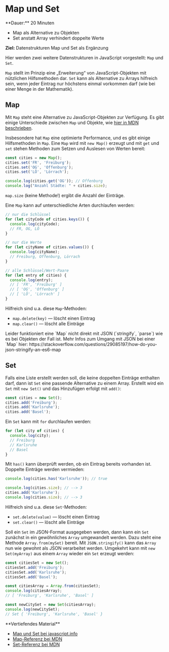 
# Map und Set

<Callout>  
  **Dauer:** 20 Minuten

  - Map als Alternative zu Objekten
  - Set anstatt Array verhindert doppelte Werte

  **Ziel:** Datenstrukturen Map und Set als Ergänzung
</Callout>

Hier werden zwei weitere Datenstrukturen in 
JavaScript vorgestellt: `Map` und `Set`.

`Map` stellt im Prinzip eine „Erweiterung“ von 
JavaScript-Objekten mit nützlichen Hilfsmethoden
dar. `Set` kann als 
Alternative zu Arrays hilfreich sein, wenn jeder
Eintrag nur höchstens einmal vorkommen darf
(wie bei einer Menge in der Mathematik).

## Map

Mit `Map` steht eine Alternative zu 
JavaScript-Objekten zur Verfügung. Es gibt
einige Unterschiede zwischen `Map` und Objekte,
wie [hier in MDN beschrieben](https://developer.mozilla.org/en-US/docs/Web/JavaScript/Reference/Global_Objects/Map#objects_vs._maps).

Insbesondere hat `Map` eine optimierte Performance, 
und es gibt einige Hilfsmethoden in `Map`. Eine
`Map` wird mit `new Map()` erzeugt und mit 
`get` und `set` stehen Methoden zum Setzen und 
Auslesen von Werten bereit:

```js
const cities = new Map();
cities.set('FR', 'Freiburg');
cities.set('OG', 'Offenburg');
cities.set('LÖ', 'Lörrach');

console.log(cities.get('OG')); // Offenburg
console.log("Anzahl Städte: " + cities.size);
```

`map.size` (keine Methode!) ergibt die 
Anzahl der Einträge.

Eine `Map` kann auf unterschiedliche Arten
durchlaufen werden: 

```js
// nur die Schlüssel
for (let cityCode of cities.keys()) {
  console.log(cityCode); 
  // FR, OG, LÖ
}

// nur die Werte
for (let cityName of cities.values()) {
  console.log(cityName); 
  // Freiburg, Offenburg, Lörrach
}

// alle Schlüssel/Wert-Paare
for (let entry of cities) {
  console.log(entry);
  // [ 'FR', 'Freiburg' ]
  // [ 'OG', 'Offenburg' ]
  // [ 'LÖ', 'Lörrach' ]
}
```

Hilfreich sind u.a. diese `Map`-Methoden:

- `map.delete(key)` &mdash; löscht einen Eintrag
- `map.clear()` &mdash; löscht alle Einträge

<Callout type="error">
Leider funktioniert eine `Map` nicht direkt
mit JSON (`stringify`, `parse`) wie es bei
Objekten der Fall ist. Mehr Infos zum Umgang
mit JSON bei einer `Map` hier:
https://stackoverflow.com/questions/29085197/how-do-you-json-stringify-an-es6-map
</Callout>

## Set

Falls eine Liste erstellt werden soll, die
keine doppelten Einträge enthalten darf, dann
ist `Set` eine passende Alternative zu einem
Array. Erstellt wird ein `Set` mit `new Set()`
und das Hinzufügen erfolgt mit `add()`:

```js
const cities = new Set();
cities.add('Freiburg');
cities.add('Karlsruhe');
cities.add('Basel');
```

Ein `Set` kann mit `for` durchlaufen werden:

```js
for (let city of cities) {
  console.log(city);
  // Freiburg
  // Karlsruhe
  // Basel
}
```

Mit `has()` kann überprüft werden, ob ein
Eintrag bereits vorhanden ist. Doppelte 
Einträge werden vermieden:

```js
console.log(cities.has('Karlsruhe')); // true

console.log(cities.size); // --> 3
cities.add('Karlsruhe');
console.log(cities.size); // --> 3
```

Hilfreich sind u.a. diese `Set`-Methoden:

- `set.delete(value)` &mdash; löscht einen Eintrag
- `set.clear()` &mdash; löscht alle Einträge

Soll ein `Set` im JSON-Format ausgegeben werden,
dann kann ein `Set` zunächst in ein gewöhnliches 
`Array` umgewandelt werden. Dazu steht eine Methode 
`Array.from(mySet)` bereit. Mit `JSON.stringify()` 
kann das `Array` nun wie gewohnt als JSON 
verarbeitet werden. Umgekehrt kann mit 
`new Set(myArray)` aus einem `Array` wieder ein 
`Set` erzeugt werden:

```js
const citiesSet = new Set();
citiesSet.add('Freiburg');
citiesSet.add('Karlsruhe');
citiesSet.add('Basel');

const citiesArray = Array.from(citiesSet);
console.log(citiesArray);
// [ 'Freiburg', 'Karlsruhe', 'Basel' ]

const newCitySet = new Set(citiesArray);
console.log(newCitySet);
// Set { 'Freiburg', 'Karlsruhe', 'Basel' }
```

<Callout type="info">
**Vertiefendes Material**

- [Map und Set bei javascript.info](https://javascript.info/map-set)
- [Map-Referenz bei MDN](https://developer.mozilla.org/en-US/docs/Web/JavaScript/Reference/Global_Objects/Map)
- [Set-Referenz bei MDN](https://developer.mozilla.org/en-US/docs/Web/JavaScript/Reference/Global_Objects/Set)
</Callout>